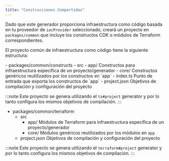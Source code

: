 ```yaml
---
title: "Construcciones Compartidas"
---
```





Dado que este generador proporciona infraestructura como código basada en tu proveedor de `iacProvider` seleccionado, creará un proyecto en `packages/common` que incluye los constructos CDK o módulos de Terraform correspondientes.

El proyecto común de infraestructura como código tiene la siguiente estructura:

<Infrastructure>
<Fragment slot="cdk">
<FileTree>
  - packages/common/constructs
    - src
      - app/ Constructos para infraestructura específica de un proyecto/generador
      - core/ Constructos genéricos reutilizados por los constructos en `app`
      - index.ts Punto de entrada que exporta los constructos de `app`
    - project.json Objetivos de compilación y configuración del proyecto
</FileTree>

:::note
Este proyecto se genera utilizando el <Link path="/guides/typescript-project">`ts#project`</Link> generator y por lo tanto configura los mismos objetivos de compilación.
:::
</Fragment>
<Fragment slot="terraform">
<FileTree>
  - packages/common/terraform
    - src
      - app/ Módulos de Terraform para infraestructura específica de un proyecto/generador
      - core/ Módulos genéricos reutilizados por los módulos en `app`
    - project.json Objetivos de compilación y configuración del proyecto
</FileTree>

:::note
Este proyecto se genera utilizando el <Link path="/guides/terraform-project">`terraform#project`</Link> generator y por lo tanto configura los mismos objetivos de compilación.
:::
</Fragment>
</Infrastructure>